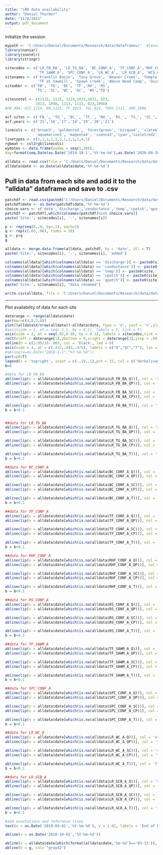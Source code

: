 ```yaml
---
title: "LRO data availability"
author: "Daniel Thurber"
date: "11/8/2021"
output: pdf_document
---
```

initialize the session
```r
mypath <- 'C:/Users/Daniel/Documents/Research/data/dataframes/'  #leave this as directory
library(naniar)
library(snotelr)
library(stringr)

sitecodes <- c('LR_FB_BA', 'LR_TG_BA', 'BC_CONF_A', 'TF_CONF_A','RHF_CONF_A', 'RS_CONF_A', 
               'TF_SAWM_A', 'SPC_CONF_A', 'LR_WC_A', 'LR_GCB_A', 'WCS_CONF_A', 'LR_FD')
sitenames <- c('Franklin Basin', 'Tony Grove', 'Beaver Creek', 'Temple Fork', 'Right Hand Fork','Ricks Spring', 
               'TF at Sawmill', 'Spawn Creek', 'Above Wood Camp', 'Guinavah Campground','Wood Camp Spring','First Dam')
siteabbr <- c('FB', 'TG', 'BC', 'TF','RH', 'RS', 
              'TS', 'SC', 'WC', 'GC', 'WS','FD')

sitesnotel <- c(1115, 1115, 1114,1013,1013, 823, 
              1013, 1098, 1113, 1113, 823,1098)
#FB_484, GCS_1114, KN_1115, TF_1013, TGL_823, TGRS_1113, UDD_1098

acf.sites <- c('FB_', 'TG_', 'BC_', 'TF_', 'RH_', 'RS_', 'TS_', 'SC_', 'WC_', 'GC_', 'WS_', 'FD_')
acf.years <- c('15','16','17','18','19','20','21')

linecols <- c('brown3', 'goldenrod', 'forestgreen', 'bisque4', 'slateblue', 'tan1', 
              'aquamarine3', 'magenta4', 'sienna3','cyan','violetred2','yellow2')
linetypes <- c(1,1,1,1,1,3,1,1,1,1,4,1)
rgbmat <- col2rgb(linecols)
wydates <- data.frame(wyday = seq(1,366),
day=format(seq.Date(as.Date('2019-10-1','%Y-%m-%d'),as.Date('2020-09-30','%Y-%m-%d'),1),'%m-%d'))
```

```r
alldata <- read.csv(file = 'C:/Users/Daniel/Documents/Research/data/dataframes/patched_data/all_data.csv', stringsAsFactors = F)
alldata$date <- as.Date(alldata$date,'%Y-%m-%d')
```

Pull in data from each site and add it to the "alldata" dataframe and save to .csv
---
```r
patchdf <- read.csv(paste0('C:/Users/Daniel/Documents/Research/data/dataframes/patched_data/',site,'_patched.csv'))
patchdf$date <- as.Date(patchdf$date,'%Y-%m-%d')
choice.vars <- c('date','discharge','conductance','temp','cpatch','qpatch')
patchdf <- patchdf[,which(colnames(patchdf)%in% choice.vars)]
paste('Site:', sitecodes[i], '-', sitenames[i])
```


```r
p <- rep(seq(0,.9, by=.1), each=2) 
q <- rep(c(.03,.06), times = 10)
g <- p+q
g
```

```r
alldata <- merge.data.frame(alldata, patchdf, by = 'date', all = T)
paste('Site:', sitecodes[i], '-', sitenames[i], 'added')

```

```r
colnames(alldata)[which(colnames(alldata) == 'discharge')] <- paste0(site,'_Q')
colnames(alldata)[which(colnames(alldata) == 'conductance')] <- paste0(site,'_SC')
colnames(alldata)[which(colnames(alldata) == 'temp')] <- paste0(site,'_T')
colnames(alldata)[which(colnames(alldata) == 'cpatch')] <- paste0(site,'_CP')
colnames(alldata)[which(colnames(alldata) == 'qpatch')] <- paste0(site,'_QP')
paste('Site:', sitenames[i], "data renamed")

```

```r
write.csv(alldata, file = 'C:/Users/Daniel/Documents/Research/data/dataframes/patched_data/all_data.csv')
```
---

Plot availability of data for each site



```r
daterange <- range(alldata$date)
par(mar=c(4,8,2,6))
plot((alldata$X/nrow(alldata))~alldata$date, type = 'n', yaxt = 'n',ylab ='', xlab = 'Date (tick marks: Jan. 1, white lines: Mar. 15)', ylim = c(0,1), main = "Data availability of LRO aquatic sites")
#axis(side = 2, at = seq(.1,1, by = 0.1), labels = F, tick = F)
axis(side = 2, at = seq(.05,0.95, by = 0.1), labels = sitecodes,tick = F, las = 1)
rect(xleft = daterange[1],ybottom = 0,xright = daterange[2],ytop = .99, col = "darkolivegreen3", border = NA)
abline(h = c(1:9)/10-.005, col = 'black', lwd = 6)
axis(side = 4, at = c(.415,.445,.475), labels = c("Q","SC","T"), las = 1, tick = F)
#abline(v=as.Date("2018-1-1","%Y-%m-%d"))
par(xpd=T)
legend(x = 'topright', inset = c(-.19,.1),pch = 15, col = c('darkolivegreen3','steelblue','firebrick2'),legend = c('observed','Patched','missing'))
b=0

#data for LR_FB_BA
ablineclip(v = alldata$date[which(is.na(alldata$LR_FB_BA_Q))], col = 'steelblue', y1=b, y2=b+0.03)
ablineclip(v = alldata$date[which(is.na(alldata$LR_FB_BA_QP))], col = 'firebrick2', y1=b, y2=b+0.03)

ablineclip(v = alldata$date[which(is.na(alldata$LR_FB_BA_SC))], col = 'steelblue', y1=b+0.03, y2=b+0.06)
ablineclip(v = alldata$date[which(is.na(alldata$LR_FB_BA_CP))], col = 'firebrick2', y1=b+0.03, y2=b+0.06)

ablineclip(v = alldata$date[which(is.na(alldata$LR_FB_BA_T))], col = 'firebrick2', y1=b+0.06, y2=b+0.09)
b = b+0.1


##data for LR_TG_BA
ablineclip(v = alldata$date[which(is.na(alldata$LR_TG_BA_Q))], col = 'steelblue', y1=b, y2=b+0.03)
ablineclip(v = alldata$date[which(is.na(alldata$LR_TG_BA_QP))], col = 'firebrick2', y1=b, y2=b+0.03)

ablineclip(v = alldata$date[which(is.na(alldata$LR_TG_BA_SC))], col = 'steelblue', y1=b+0.03, y2=b+0.06)
ablineclip(v = alldata$date[which(is.na(alldata$LR_TG_BA_CP))], col = 'firebrick2', y1=b+0.03, y2=b+0.06)

ablineclip(v = alldata$date[which(is.na(alldata$LR_TG_BA_T))], col = 'firebrick2', y1=b+0.06, y2=b+0.09)
b = b+0.1

##data for BC_CONF_A
ablineclip(v = alldata$date[which(is.na(alldata$BC_CONF_A_Q))], col = 'steelblue', y1=b, y2=b+0.03)
ablineclip(v = alldata$date[which(is.na(alldata$BC_CONF_A_QP))], col = 'firebrick2', y1=b, y2=b+0.03)

ablineclip(v = alldata$date[which(is.na(alldata$BC_CONF_A_SC))], col = 'steelblue', y1=b+0.03, y2=b+0.06)
ablineclip(v = alldata$date[which(is.na(alldata$BC_CONF_A_CP))], col = 'firebrick2', y1=b+0.03, y2=b+0.06)

ablineclip(v = alldata$date[which(is.na(alldata$BC_CONF_A_T))], col = 'firebrick2', y1=b+0.06, y2=b+0.09)
b = b+0.1

##data for TF_CONF_A
ablineclip(v = alldata$date[which(is.na(alldata$TF_CONF_A_Q))], col = 'steelblue', y1=b, y2=b+0.03)
ablineclip(v = alldata$date[which(is.na(alldata$TF_CONF_A_QP))], col = 'firebrick2', y1=b, y2=b+0.03)

ablineclip(v = alldata$date[which(is.na(alldata$TF_CONF_A_SC))], col = 'steelblue', y1=b+0.03, y2=b+0.06)
ablineclip(v = alldata$date[which(is.na(alldata$TF_CONF_A_CP))], col = 'firebrick2', y1=b+0.03, y2=b+0.06)

ablineclip(v = alldata$date[which(is.na(alldata$TF_CONF_A_T))], col = 'firebrick2', y1=b+0.06, y2=b+0.09)
b = b+0.1

##data for RHF_CONF_A
ablineclip(v = alldata$date[which(is.na(alldata$RHF_CONF_A_Q))], col = 'steelblue', y1=b, y2=b+0.03)
ablineclip(v = alldata$date[which(is.na(alldata$RHF_CONF_A_QP))], col = 'firebrick2', y1=b, y2=b+0.03)

ablineclip(v = alldata$date[which(is.na(alldata$RHF_CONF_A_SC))], col = 'steelblue', y1=b+0.03, y2=b+0.06)
ablineclip(v = alldata$date[which(is.na(alldata$RHF_CONF_A_CP))], col = 'firebrick2', y1=b+0.03, y2=b+0.06)

ablineclip(v = alldata$date[which(is.na(alldata$RHF_CONF_A_T))], col = 'firebrick2', y1=b+0.06, y2=b+0.09)
b = b+0.1

##data for RS_CONF_A
ablineclip(v = alldata$date[which(is.na(alldata$RS_CONF_A_Q))], col = 'steelblue', y1=b, y2=b+0.03)
ablineclip(v = alldata$date[which(is.na(alldata$RS_CONF_A_QP))], col = 'firebrick2', y1=b, y2=b+0.03)

ablineclip(v = alldata$date[which(is.na(alldata$RS_CONF_A_SC))], col = 'steelblue', y1=b+0.03, y2=b+0.06)
ablineclip(v = alldata$date[which(is.na(alldata$RS_CONF_A_CP))], col = 'firebrick2', y1=b+0.03, y2=b+0.06)

ablineclip(v = alldata$date[which(is.na(alldata$RS_CONF_A_T))], col = 'firebrick2', y1=b+0.06, y2=b+0.09)
b = b+0.1

##data for TF_SAWM_A
ablineclip(v = alldata$date[which(is.na(alldata$TF_SAWM_A_Q))], col = 'steelblue', y1=b, y2=b+0.03)
ablineclip(v = alldata$date[which(is.na(alldata$TF_SAWM_A_QP))], col = 'firebrick2', y1=b, y2=b+0.03)

ablineclip(v = alldata$date[which(is.na(alldata$TF_SAWM_A_SC))], col = 'steelblue', y1=b+0.03, y2=b+0.06)
ablineclip(v = alldata$date[which(is.na(alldata$TF_SAWM_A_CP))], col = 'firebrick2', y1=b+0.03, y2=b+0.06)

ablineclip(v = alldata$date[which(is.na(alldata$TF_SAWM_A_T))], col = 'firebrick2', y1=b+0.06, y2=b+0.09)
b = b+0.1

##data for SPC_CONF_A
ablineclip(v = alldata$date[which(is.na(alldata$SPC_CONF_A_Q))], col = 'steelblue', y1=b, y2=b+0.03)
ablineclip(v = alldata$date[which(is.na(alldata$SPC_CONF_A_QP))], col = 'firebrick2', y1=b, y2=b+0.03)

ablineclip(v = alldata$date[which(is.na(alldata$SPC_CONF_A_SC))], col = 'steelblue', y1=b+0.03, y2=b+0.06)
ablineclip(v = alldata$date[which(is.na(alldata$SPC_CONF_A_CP))], col = 'firebrick2', y1=b+0.03, y2=b+0.06)

ablineclip(v = alldata$date[which(is.na(alldata$SPC_CONF_A_T))], col = 'firebrick2', y1=b+0.06, y2=b+0.09)
b = b+0.1

##data for LR_WC_A
ablineclip(v = alldata$date[which(is.na(alldata$LR_WC_A_Q))], col = 'steelblue', y1=b, y2=b+0.03)
ablineclip(v = alldata$date[which(is.na(alldata$LR_WC_A_QP))], col = 'firebrick2', y1=b, y2=b+0.03)

ablineclip(v = alldata$date[which(is.na(alldata$LR_WC_A_SC))], col = 'steelblue', y1=b+0.03, y2=b+0.06)
ablineclip(v = alldata$date[which(is.na(alldata$LR_WC_A_CP))], col = 'firebrick2', y1=b+0.03, y2=b+0.06)

ablineclip(v = alldata$date[which(is.na(alldata$LR_WC_A_T))], col = 'firebrick2', y1=b+0.06, y2=b+0.09)
b = b+0.1

##data for LR_GCB_A
ablineclip(v = alldata$date[which(is.na(alldata$LR_GCB_A_Q))], col = 'steelblue', y1=b, y2=b+0.03)
ablineclip(v = alldata$date[which(is.na(alldata$LR_GCB_A_QP))], col = 'firebrick2', y1=b, y2=b+0.03)

ablineclip(v = alldata$date[which(is.na(alldata$LR_GCB_A_SC))], col = 'steelblue', y1=b+0.03, y2=b+0.06)
ablineclip(v = alldata$date[which(is.na(alldata$LR_GCB_A_CP))], col = 'firebrick2', y1=b+0.03, y2=b+0.06)

ablineclip(v = alldata$date[which(is.na(alldata$LR_GCB_A_T))], col = 'firebrick2', y1=b+0.06, y2=b+0.09)
b = b+0.1

#add annotations and reference lines
text(x = as.Date('2019-09-01','%Y-%m-%d'), y = 1.02, labels = 'End of UEB outputs')

abline(v = as.Date('2018-10-01','%Y-%m-%d'))

abline(v = alldata$date[which(format(alldata$date,'%m-%d')=='03-15')], col= 'white')
abline(h = g, col= "gray42")
```


